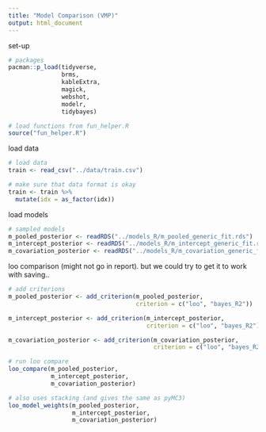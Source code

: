 ```yaml
---
title: "Model Comparison (VMP)"
output: html_document
---
```


set-up

```r

# packages
pacman::p_load(tidyverse, 
               brms,
               kableExtra, 
               magick, 
               webshot,
               modelr,
               tidybayes)

# load functions from fun_helper.R
source("fun_helper.R")

```

load data 

```r

# load data
train <- read_csv("../data/train.csv")

# make sure that data format is okay
train <- train %>%
  mutate(idx = as_factor(idx))

```

load models 

```r

# sampled models
m_pooled_posterior <- readRDS("../models_R/m_pooled_generic_fit.rds")
m_intercept_posterior <- readRDS("../models_R/m_intercept_generic_fit.rds")
m_covariation_posterior <- readRDS("../models_R/m_covariation_generic_fit.rds")

```

loo comparison (might not go in report). 
but we could try to get it to work with saving..

```r

# add criterions 
m_pooled_posterior <- add_criterion(m_pooled_posterior, 
                                    criterion = c("loo", "bayes_R2"))

m_intercept_posterior <- add_criterion(m_intercept_posterior, 
                                       criterion = c("loo", "bayes_R2"))

m_covariation_posterior <- add_criterion(m_covariation_posterior, 
                                         criterion = c("loo", "bayes_R2")) # one problematic observation.

# run loo compare
loo_compare(m_pooled_posterior,
            m_intercept_posterior,
            m_covariation_posterior)

# also uses stacking (and gives the same as pyMC3)
loo_model_weights(m_pooled_posterior,
                  m_intercept_posterior,
                  m_covariation_posterior)

```
